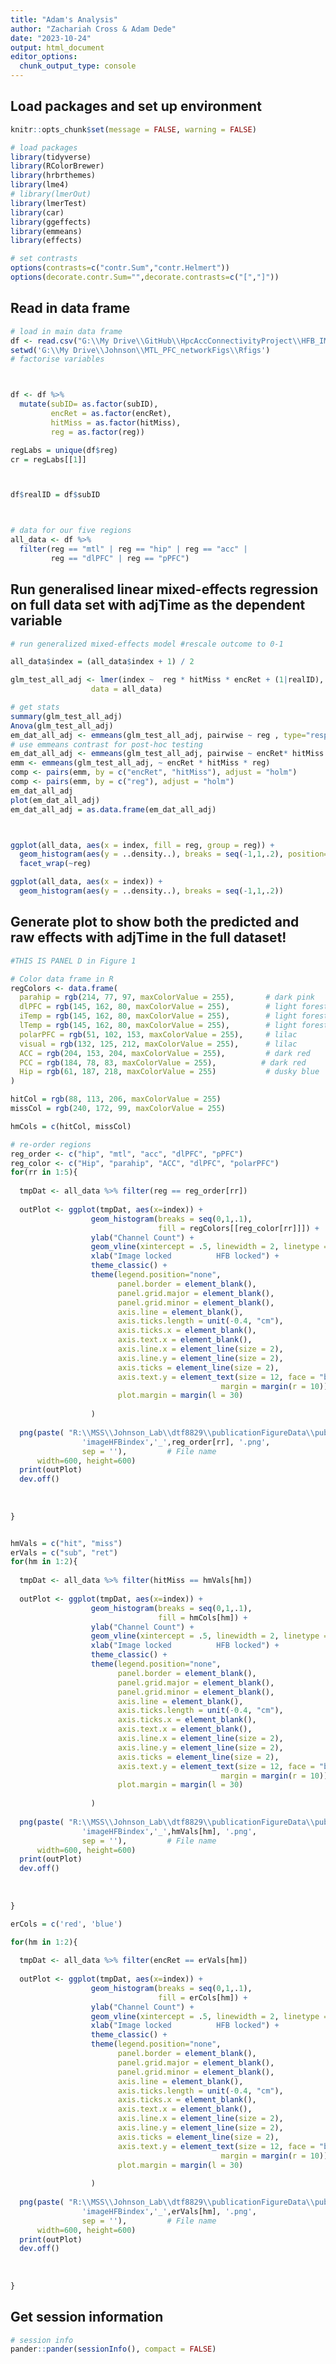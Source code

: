 ```yaml
---
title: "Adam's Analysis"
author: "Zachariah Cross & Adam Dede"
date: "2023-10-24"
output: html_document
editor_options: 
  chunk_output_type: console
---
```


## Load packages and set up environment

```r

knitr::opts_chunk$set(message = FALSE, warning = FALSE)

# load packages
library(tidyverse)
library(RColorBrewer)
library(hrbrthemes)
library(lme4)
# library(lmerOut)
library(lmerTest)
library(car)
library(ggeffects)
library(emmeans)
library(effects)

# set contrasts
options(contrasts=c("contr.Sum","contr.Helmert"))
options(decorate.contr.Sum="",decorate.contrasts=c("[","]"))

```

## Read in data frame

```r

# load in main data frame
df <- read.csv("G:\\My Drive\\GitHub\\HpcAccConnectivityProject\\HFB_IMG_index.csv", header = T)
setwd('G:\\My Drive\\Johnson\\MTL_PFC_networkFigs\\Rfigs')
# factorise variables



df <- df %>%
  mutate(subID= as.factor(subID),
         encRet = as.factor(encRet),
         hitMiss = as.factor(hitMiss),
         reg = as.factor(reg)) 

regLabs = unique(df$reg)
cr = regLabs[[1]]



df$realID = df$subID



# data for our five regions
all_data <- df %>% 
  filter(reg == "mtl" | reg == "hip" | reg == "acc" | 
         reg == "dlPFC" | reg == "pPFC")

```


## Run generalised linear mixed-effects regression on full data set with adjTime as the dependent variable

```r


# run generalized mixed-effects model #rescale outcome to 0-1 

all_data$index = (all_data$index + 1) / 2

glm_test_all_adj <- lmer(index ~  reg * hitMiss * encRet + (1|realID), 
                  data = all_data)

# get stats
summary(glm_test_all_adj)
Anova(glm_test_all_adj)
em_dat_all_adj <- emmeans(glm_test_all_adj, pairwise ~ reg , type="response", adjust = "holm")
# use emmeans contrast for post-hoc testing
em_dat_all_adj <- emmeans(glm_test_all_adj, pairwise ~ encRet* hitMiss * reg , type="response", adjust = "holm")
emm <- emmeans(glm_test_all_adj, ~ encRet * hitMiss * reg)
comp <- pairs(emm, by = c("encRet", "hitMiss"), adjust = "holm")
comp <- pairs(emm, by = c("reg"), adjust = "holm")
em_dat_all_adj
plot(em_dat_all_adj)
em_dat_all_adj = as.data.frame(em_dat_all_adj)



ggplot(all_data, aes(x = index, fill = reg, group = reg)) + 
  geom_histogram(aes(y = ..density..), breaks = seq(-1,1,.2), position="identity") + 
  facet_wrap(~reg)

ggplot(all_data, aes(x = index)) + 
  geom_histogram(aes(y = ..density..), breaks = seq(-1,1,.2)) 


```

## Generate plot to show both the predicted and raw effects with adjTime in the full dataset! 

```r

#THIS IS PANEL D in Figure 1

# Color data frame in R
regColors <- data.frame(
  parahip = rgb(214, 77, 97, maxColorValue = 255),       # dark pink
  dlPFC = rgb(145, 162, 80, maxColorValue = 255),        # light forest green
  iTemp = rgb(145, 162, 80, maxColorValue = 255),        # light forest green
  lTemp = rgb(145, 162, 80, maxColorValue = 255),        # light forest green
  polarPFC = rgb(51, 102, 153, maxColorValue = 255),     # lilac
  visual = rgb(132, 125, 212, maxColorValue = 255),      # lilac
  ACC = rgb(204, 153, 204, maxColorValue = 255),         # dark red
  PCC = rgb(184, 78, 83, maxColorValue = 255),          # dark red
  Hip = rgb(61, 187, 218, maxColorValue = 255)           # dusky blue
)

hitCol = rgb(88, 113, 206, maxColorValue = 255) 
missCol = rgb(240, 172, 99, maxColorValue = 255)

hmCols = c(hitCol, missCol)

# re-order regions
reg_order <- c("hip", "mtl", "acc", "dlPFC", "pPFC")
reg_color <- c("Hip", "parahip", "ACC", "dlPFC", "polarPFC")
for(rr in 1:5){
 
  tmpDat <- all_data %>% filter(reg == reg_order[rr])
    
  outPlot <- ggplot(tmpDat, aes(x=index)) + 
                  geom_histogram(breaks = seq(0,1,.1), 
                                 fill = regColors[[reg_color[rr]]]) +
                  ylab("Channel Count") +
                  geom_vline(xintercept = .5, linewidth = 2, linetype = 'dashed')+
                  xlab("Image locked          HFB locked") +
                  theme_classic() +
                  theme(legend.position="none",
                        panel.border = element_blank(),
                        panel.grid.major = element_blank(),
                        panel.grid.minor = element_blank(),
                        axis.line = element_blank(),
                        axis.ticks.length = unit(-0.4, "cm"),
                        axis.ticks.x = element_blank(),
                        axis.text.x = element_blank(),
                        axis.line.x = element_line(size = 2),  
                        axis.line.y = element_line(size = 2),
                        axis.ticks = element_line(size = 2),
                        axis.text.y = element_text(size = 12, face = "bold", 
                                               margin = margin(r = 10)),
                        plot.margin = margin(l = 30)  
                  
                  )
    
  png(paste( "R:\\MSS\\Johnson_Lab\\dtf8829\\publicationFigureData\\pubFigs\\" ,
                'imageHFBindex','_',reg_order[rr], '.png', 
                sep = ''),         # File name
      width=600, height=600)
  print(outPlot)
  dev.off()
  
  
  
}


hmVals = c("hit", "miss")
erVals = c("sub", "ret")
for(hm in 1:2){
 
  tmpDat <- all_data %>% filter(hitMiss == hmVals[hm])
    
  outPlot <- ggplot(tmpDat, aes(x=index)) + 
                  geom_histogram(breaks = seq(0,1,.1), 
                                 fill = hmCols[hm]) +
                  ylab("Channel Count") +
                  geom_vline(xintercept = .5, linewidth = 2, linetype = 'dashed')+
                  xlab("Image locked          HFB locked") +
                  theme_classic() +
                  theme(legend.position="none",
                        panel.border = element_blank(),
                        panel.grid.major = element_blank(),
                        panel.grid.minor = element_blank(),
                        axis.line = element_blank(),
                        axis.ticks.length = unit(-0.4, "cm"),
                        axis.ticks.x = element_blank(),
                        axis.text.x = element_blank(),
                        axis.line.x = element_line(size = 2),  
                        axis.line.y = element_line(size = 2),
                        axis.ticks = element_line(size = 2),
                        axis.text.y = element_text(size = 12, face = "bold", 
                                               margin = margin(r = 10)),
                        plot.margin = margin(l = 30)  
                  
                  )
    
  png(paste( "R:\\MSS\\Johnson_Lab\\dtf8829\\publicationFigureData\\pubFigs\\" ,
                'imageHFBindex','_',hmVals[hm], '.png', 
                sep = ''),         # File name
      width=600, height=600)
  print(outPlot)
  dev.off()
  
  
  
}

erCols = c('red', 'blue')

for(hm in 1:2){
 
  tmpDat <- all_data %>% filter(encRet == erVals[hm])
    
  outPlot <- ggplot(tmpDat, aes(x=index)) + 
                  geom_histogram(breaks = seq(0,1,.1), 
                                 fill = erCols[hm]) +
                  ylab("Channel Count") +
                  geom_vline(xintercept = .5, linewidth = 2, linetype = 'dashed')+
                  xlab("Image locked          HFB locked") +
                  theme_classic() +
                  theme(legend.position="none",
                        panel.border = element_blank(),
                        panel.grid.major = element_blank(),
                        panel.grid.minor = element_blank(),
                        axis.line = element_blank(),
                        axis.ticks.length = unit(-0.4, "cm"),
                        axis.ticks.x = element_blank(),
                        axis.text.x = element_blank(),
                        axis.line.x = element_line(size = 2),  
                        axis.line.y = element_line(size = 2),
                        axis.ticks = element_line(size = 2),
                        axis.text.y = element_text(size = 12, face = "bold", 
                                               margin = margin(r = 10)),
                        plot.margin = margin(l = 30)  
                  
                  )
    
  png(paste( "R:\\MSS\\Johnson_Lab\\dtf8829\\publicationFigureData\\pubFigs\\" ,
                'imageHFBindex','_',erVals[hm], '.png', 
                sep = ''),         # File name
      width=600, height=600)
  print(outPlot)
  dev.off()
  
  
  
}

```

## Get session information

```r
# session info
pander::pander(sessionInfo(), compact = FALSE)
```
